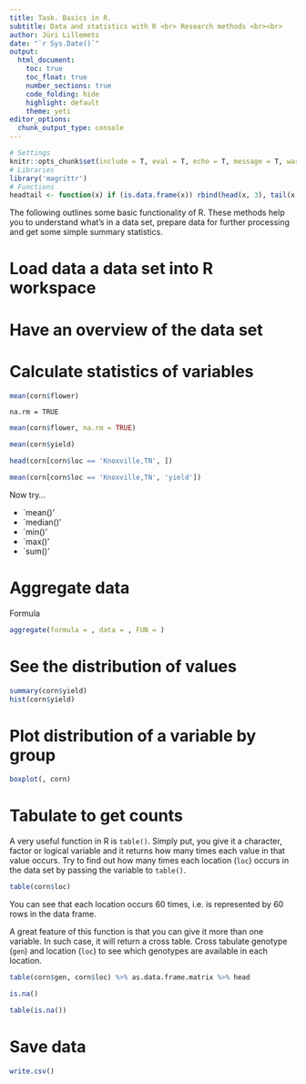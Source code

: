 ```yaml
---
title: Task. Basics in R.
subtitle: Data and statistics with R <br> Research methods <br><br>
author: Jüri Lillemets
date: "`r Sys.Date()`"
output:
  html_document:
    toc: true
    toc_float: true
    number_sections: true
    code_folding: hide
    highlight: default
    theme: yeti
editor_options: 
  chunk_output_type: console
---
```


```r
# Settings
knitr::opts_chunk$set(include = T, eval = T, echo = T, message = T, warning = T, error = T)
# Libraries
library('magrittr')
# Functions
headtail <- function(x) if (is.data.frame(x)) rbind(head(x, 3), tail(x, 3)) else c(head(x, 3), tail(x, 3))
```

The following outlines some basic functionality of R. These methods help you to understand what's in a data set, prepare data for further processing and get some simple summary statistics.

# Load data a data set into R workspace

# Have an overview of the data set

# Calculate statistics of variables

```r
mean(corn$flower)
```

`na.rm = TRUE`

```r
mean(corn$flower, na.rm = TRUE)
```

```r
mean(corn$yield)
```

```r
head(corn[corn$loc == 'Knoxville,TN', ])
```

```r
mean(corn[corn$loc == 'Knoxville,TN', 'yield'])
```

Now try...

- `mean()'
- `median()'
- `min()'
- `max()'
- `sum()'


# Aggregate data

Formula

```r
aggregate(formula = , data = , FUN = )
```

# See the distribution of values



```r
summary(corn$yield)
hist(corn$yield)
```

# Plot distribution of a variable by group

```r
boxplot(, corn)
```

# Tabulate to get counts

A very useful function in R is `table()`. Simply put, you give it a character, factor or logical variable and it returns how many times each value in that value occurs. Try to find out how many times each location (`loc`) occurs in the data set by passing the variable to `table()`. 

```r
table(corn$loc)
```

You can see that each location occurs 60 times, i.e. is represented by 60 rows in the data frame. 

A great feature of this function is that you can give it more than one variable. In such case, it will return a cross table. Cross tabulate genotype (`gen`) and location (`loc`) to see which genotypes are available in each location.

``` r
table(corn$gen, corn$loc) %>% as.data.frame.matrix %>% head
```

```r
is.na()
```

```r
table(is.na())
```

# Save data

```r
write.csv()
```
